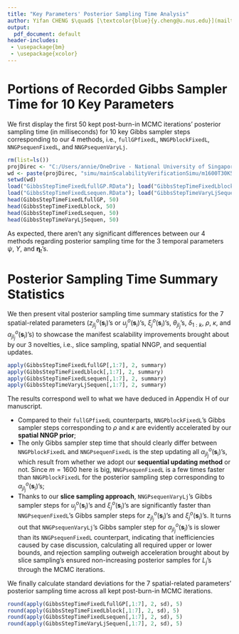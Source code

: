 ```yaml
---
title: "Key Parameters' Posterior Sampling Time Analysis"
author: Yifan CHENG $\quad$ [\textcolor{blue}{y.cheng@u.nus.edu}](mailto:y.cheng@u.nus.edu)  
output:
  pdf_document: default
header-includes: 
 - \usepackage{bm}
 - \usepackage{xcolor}
---
```


# Portions of Recorded Gibbs Sampler Time for 10 Key Parameters
We first display the first 50 kept post-burn-in MCMC iterations' posterior sampling time (in milliseconds) for 10 key Gibbs sampler steps corresponding to our 4 methods, i.e., `fullGPfixedL`, `NNGPblockFixedL`, `NNGPsequenFixedL`, and `NNGPsequenVaryLj`.
```r
rm(list=ls())
projDirec <- "C:/Users/annie/OneDrive - National University of Singapore/Documents/PhD/research/spatempBFA"
wd <- paste(projDirec, "simu/mainScalabilityVerificationSimu/m1600T30K5", sep = "/")
setwd(wd)
load("GibbsStepTimeFixedLfullGP.RData"); load("GibbsStepTimeFixedLblock.RData")
load("GibbsStepTimeFixedLsequen.RData"); load("GibbsStepTimeVaryLjSequen.RData")
head(GibbsStepTimeFixedLfullGP, 50)
head(GibbsStepTimeFixedLblock, 50)
head(GibbsStepTimeFixedLsequen, 50)
head(GibbsStepTimeVaryLjSequen, 50)
```   
As expected, there aren't any significant differences between our 4 methods regarding posterior sampling time for the 3 temporal parameters $\psi$, $\Upsilon$, and $\bm{\eta}_t$'s.

# Posterior Sampling Time Summary Statistics
We then present vital posterior sampling time summary statistics for the 7 spatial-related parameters ($z_{jl_j}^o(\bm{s}_{i})$'s or $u_j^o(\bm{s}_{i})$'s, $\xi_j^o(\bm{s}_{i})$'s, $\theta_{jl_j}$'s, $\delta_{1:k}$, $\rho$, $\kappa$, and $\alpha_{jl_j}^o(\bm{s}_{i})$'s) to showcase the manifest scalability improvements brought about by our 3 novelties, i.e., slice sampling, spatial NNGP, and sequential updates.
```r
apply(GibbsStepTimeFixedLfullGP[,1:7], 2, summary)
apply(GibbsStepTimeFixedLblock[,1:7], 2, summary)
apply(GibbsStepTimeFixedLsequen[,1:7], 2, summary)
apply(GibbsStepTimeVaryLjSequen[,1:7], 2, summary)
```
The results correspond well to what we have deduced in Appendix H of our manuscript. 

- Compared to their `fullGPfixedL` counterparts, `NNGPblockFixedL`'s Gibbs sampler steps corresponding to $\rho$ and $\kappa$ are evidently accelerated by our **spatial NNGP prior**;
- The only Gibbs sampler step time that should clearly differ between `NNGPblockFixedL` and `NNGPsequenFixedL` is the step updating all $\alpha_{jl_j}^o(\bm{s}_{i})$'s, which result from whether we adopt our **sequential updating method** or not. Since $m=1600$ here is big, `NNGPsequenFixedL` is a few times faster than `NNGPblockFixedL` for the posterior sampling step corresponding to $\alpha_{jl_j}^o(\bm{s}_{i})$'s;
- Thanks to our **slice sampling approach**, `NNGPsequenVaryLj`'s Gibbs sampler steps for $u_j^o(\bm{s}_{i})$'s and $\xi_j^o(\bm{s}_{i})$'s are significantly faster than `NNGPsequenFixedL`'s Gibbs sampler steps for $z_{jl_j}^o(\bm{s}_{i})$'s and $\xi_j^o(\bm{s}_{i})$'s. It turns out that `NNGPsequenVaryLj`'s Gibbs sampler step for $\alpha_{jl_j}^o(\bm{s}_{i})$'s is slower than its `NNGPsequenFixedL` counterpart, indicating that inefficiencies caused by case discussion, calculating all required upper or lower bounds, and rejection sampling outweigh acceleration brought about by slice sampling's ensured non-increasing posterior samples for $L_j$'s through the MCMC iterations.

We finally calculate standard deviations for the 7 spatial-related parameters' posterior sampling time across all kept post-burn-in MCMC iterations.
```r
round(apply(GibbsStepTimeFixedLfullGP[,1:7], 2, sd), 5)
round(apply(GibbsStepTimeFixedLblock[,1:7], 2, sd), 5)
round(apply(GibbsStepTimeFixedLsequen[,1:7], 2, sd), 5)
round(apply(GibbsStepTimeVaryLjSequen[,1:7], 2, sd), 5)
```





     
     


     




